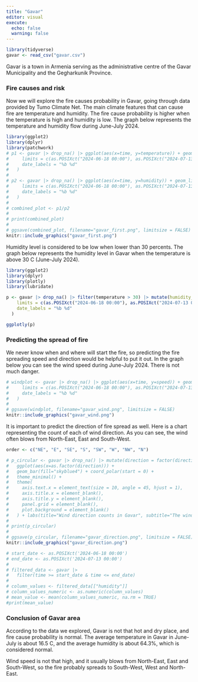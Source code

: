```yaml
---
title: "Gavar"
editor: visual
execute:
  echo: false
  warning: false
---
```


```r
library(tidyverse)
gavar <- read_csv("gavar.csv")
```

Gavar is a town in Armenia serving as the administrative centre of the Gavar Municipality and the Gegharkunik Province.

### Fire causes and risk

Now we will explore the fire causes probability in Gavar, going through data provided by Tumo Climate Net. The main climate features that can cause fire are temperature and humidity. The fire cause probability is higher when the temperature is high and humidity is low. The graph below represents the temperature and humidity flow during June-July 2024.

```r
library(ggplot2)
library(dplyr)
library(patchwork)
# p1 <- gavar |> drop_na() |> ggplot(aes(x=time, y=temperature)) + geom_line(color="darkblue") + geom_smooth(color="white") + theme_minimal() + labs(subtitle="Dangerous humidity levels were registered in the middle of June", x=NULL, y="Temperatue", title="Temperature and Humidity in Gavar") + scale_x_datetime(
#     limits = c(as.POSIXct("2024-06-18 00:00"), as.POSIXct("2024-07-13 00:00")),
#     date_labels = "%b %d"
#   )
# 
# p2 <- gavar |> drop_na() |> ggplot(aes(x=time, y=humidity)) + geom_line(aes(color=if_else(humidity<30,"too_low", "normal")))+ scale_color_manual(values = c("too_low"="red", normal="orange"), guide="none") + theme_minimal() + labs(x="Time", y="Humidity") + scale_x_datetime(
#     limits = c(as.POSIXct("2024-06-18 00:00"), as.POSIXct("2024-07-13 00:00")),
#     date_labels = "%b %d"
#   )
# 
# combined_plot <- p1/p2
# 
# print(combined_plot)
# 
# ggsave(combined_plot, filename="gavar_first.png", limitsize = FALSE)
knitr::include_graphics("gavar_first.png")
```

Humidity level is considered to be low when lower than 30 percents. The graph below represents the humidity level in Gavar when the temperature is above 30 C (June-July 2024).

```r
library(ggplot2)
library(dplyr)
library(plotly)
library(lubridate)

p <- gavar |> drop_na() |> filter(temperature > 30) |> mutate(humidity_level = factor(if_else(humidity < 30, "Too low", "Normal"))) |> ggplot(aes(x = time, y = temperature, alpha = 0.5)) + geom_point(aes(color = humidity_level)) + scale_color_manual(values = c("Too low" = "firebrick1", "Normal" = "steelblue1")) + theme_bw() + labs(title="Humidity level in Gavar", subtitle="Humidity levels are often lower than normal", color = "Humidity level", x = "Time", y = "Temperature") + scale_alpha_continuous(guide = "none") + scale_x_datetime(
    limits = c(as.POSIXct("2024-06-18 00:00"), as.POSIXct("2024-07-13 00:00")),
    date_labels = "%b %d"
  )

ggplotly(p)

```

### Predicting the spread of fire

We never know when and where will start the fire, so predicting the fire spreading speed and direction would be helpful to put it out. In the graph below you can see the wind speed during June-July 2024. There is not much danger.

```r
# windplot <- gavar |> drop_na() |> ggplot(aes(x=time, y=speed)) + geom_jitter(aes(color=if_else(speed<15,"normal", "too_high"), alpha=0.5))+ scale_color_manual(values = c("normal"="black", too_high="darkred"), labels=c("normal"="Normal Speed", "too_high"="High Speed")) + scale_alpha_continuous(guide = "none") + geom_smooth(color="white") + theme_minimal() + labs(title="Wind speed in Artik", x ="Time", y="Speed", color="Wind speed") + scale_x_datetime(
#     limits = c(as.POSIXct("2024-06-18 00:00"), as.POSIXct("2024-07-13 00:00")),
#     date_labels = "%b %d"
#   )
# 
# ggsave(windplot, filename="gavar_wind.png", limitsize = FALSE)
knitr::include_graphics("gavar_wind.png")
```

It is important to predict the direction of fire spread as well. Here is a chart representing the count of each of wind direction. As you can see, the wind often blows from North-East, East and South-West.

```r
order <- c("NE", "E", "SE", "S", "SW", "W", "NW", "N")

# p_circular <- gavar |> drop_na() |> mutate(direction = factor(direction, levels = order)) |>
#   ggplot(aes(x=as.factor(direction))) +
#   geom_bar(fill="skyblue4") + coord_polar(start = 0) +
#   theme_minimal() +
#   theme(
#     axis.text.x = element_text(size = 10, angle = 45, hjust = 1),
#     axis.title.x = element_blank(),
#     axis.title.y = element_blank(),
#     panel.grid = element_blank(),
#     plot.background = element_blank()
#   ) + labs(title="Wind direction counts in Gavar", subtitle="The wind often blows from North-East, East and South-West")
# 
# print(p_circular)
# 
# ggsave(p_circular, filename="gavar_direction.png", limitsize = FALSE)
knitr::include_graphics("gavar_direction.png")

# start_date <- as.POSIXct('2024-06-18 00:00')
# end_date <- as.POSIXct('2024-07-13 00:00')
# 
# filtered_data <- gavar |>
#   filter(time >= start_date & time <= end_date)
# 
# column_values <- filtered_data[["humidity"]]
# column_values_numeric <- as.numeric(column_values)
# mean_value <- mean(column_values_numeric, na.rm = TRUE)
#print(mean_value)
```

### Conclusion of Gavar area

According to the data we explored, Gavar is not that hot and dry place, and fire cause probability is normal. The average temperature in Gavar in June-July is about 16.5 C, and the average humidity is about 64.3%, which is considered normal.

Wind speed is not that high, and it usually blows from North-East, East and South-West, so the fire probably spreads to South-West, West and North-East.
